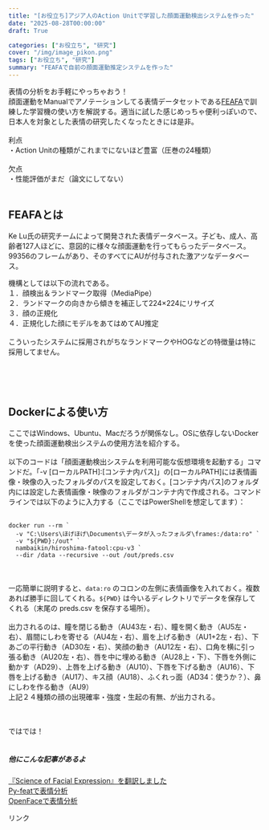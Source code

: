 ```yaml
---
title: "[お役立ち]アジア人のAction Unitで学習した顔面運動検出システムを作った"
date: "2025-08-28T00:00:00"
draft: True

categories: ["お役立ち", "研究"]
cover: "/img/image_pikon.png"
tags: ["お役立ち", "研究"]
summary: "FEAFAで自前の顔面運動推定システムを作った"
---
```


表情の分析をお手軽にやっちゃおう！<br>
顔面運動をManualでアノテーションしてる表情データセットである[FEAFA](https://www.iiplab.net/feafa+/)で訓練した学習機の使い方を解説する。適当に試した感じめっちゃ便利っぽいので、日本人を対象とした表情の研究したくなったときには是非。<br>
<br>
利点<br>
・Action Unitの種類がこれまでにないほど豊富（圧巻の24種類）<br>
<br>
欠点<br>
・性能評価がまだ（論文にしてない）<br>
<br>

## FEAFAとは

Ke Lu氏の研究チームによって開発された表情データベース。子ども、成人、高齢者127人ほどに、意図的に様々な顔面運動を行ってもらったデータベース。99356のフレームがあり、そのすべてにAUが付与された激アツなデータベース。

機構としては以下の流れである。<br>
１．顔検出＆ランドマーク取得（MediaPipe）<br>
２．ランドマークの向きから傾きを補正して224×224にリサイズ<br>
３．顔の正規化<br>
４．正規化した顔にモデルをあてはめてAU推定<br>
<br>
こういったシステムに採用されがちなランドマークやHOGなどの特徴量は特に採用してません。

<br>
<br><br>

## Dockerによる使い方

ここではWindows、Ubuntu、Macだろうが関係なし。OSに依存しないDockerを使った顔面運動検出システムの使用方法を紹介する。
<br><br>
以下のコードは「顔面運動検出システムを利用可能な仮想環境を起動する」コマンドだ。「-v [ローカルPATH]:[コンテナ内パス]」の[ローカルPATH]には表情画像・映像の入ったフォルダのパスを設定しておく。[コンテナ内パス]のフォルダ内には設定した表情画像・映像のフォルダがコンテナ内で作成される。コマンドラインでは以下のように入力する（ここではPowerShellを想定してます）：
<br>
<br>
```docker:run
docker run --rm `
  -v "C:\Users\ほげほげ\Documents\データが入ったフォルダ\frames:/data:ro" `
  -v "${PWD}:/out" `
  nambaikin/hiroshima-fatool:cpu-v3 `
  --dir /data --recursive --out /out/preds.csv
```  
<br>
<br>
一応簡単に説明すると、`data:ro` のコロンの左側に表情画像を入れておく。複数あれば勝手に回してくれる。`${PWD}` は今いるディレクトリでデータを保存してくれる（末尾の preds.csv を保存する場所）。
<br>
<br>
出力されるのは、瞳を閉じる動き（AU43左・右）、瞳を開く動き（AU5左・右）、眉間にしわを寄せる（AU4左・右）、眉を上げる動き（AU1+2左・右）、下あごの平行動き（AD30左・右）、笑顔の動き（AU12左・右）、口角を横に引っ張る動き（AU20左・右）、唇を中に埋める動き（AU28上・下）、下唇を外側に動かす（AD29）、上唇を上げる動き（AU10）、下唇を下げる動き（AU16）、下唇を上げる動き（AU17）、キス顔（AU18）、ふくれっ面（AD34：使うか？）、鼻にしわを作る動き（AU9）<br>
上記２４種類の顔の出現確率・強度・生起の有無、が出力される。<br>
<br><br>

ではでは！<br><br>

##### 他にこんな記事があるよ
[『Science of Facial Expression』を翻訳しました](https://susishushi.github.io/my_blog/post/sciencefacial/)<br>
[Py-featで表情分析](https://susishushi.github.io/my_blog/post/py-feat/)
<br>
[OpenFaceで表情分析](https://susishushi.github.io/my_blog/post/of/)

<!-- START MoshimoAffiliateEasyLink -->
<script type="text/javascript">
(function(b,c,f,g,a,d,e){b.MoshimoAffiliateObject=a;
b[a]=b[a]||function(){arguments.currentScript=c.currentScript
||c.scripts[c.scripts.length-2];(b[a].q=b[a].q||[]).push(arguments)};
c.getElementById(a)||(d=c.createElement(f),d.src=g,
d.id=a,e=c.getElementsByTagName("body")[0],e.appendChild(d))})
(window,document,"script","//dn.msmstatic.com/site/cardlink/bundle.js?20220329","msmaflink");
msmaflink({"n":"表情の科学: 歴史と論争,研究の最前線","b":"北大路書房","t":"","d":"https:\/\/m.media-amazon.com","c_p":"","p":["\/images\/I\/51PZjtSVBhL._SL500_.jpg"],"u":{"u":"https:\/\/www.amazon.co.jp\/dp\/4762832952","t":"amazon","r_v":""},"v":"2.1","b_l":[{"id":1,"u_tx":"Amazonで見る","u_bc":"#f79256","u_url":"https:\/\/www.amazon.co.jp\/dp\/4762832952","a_id":1842760,"p_id":170,"pl_id":27060,"pc_id":185,"s_n":"amazon","u_so":1},{"id":2,"u_tx":"楽天市場で見る","u_bc":"#f76956","u_url":"https:\/\/search.rakuten.co.jp\/search\/mall\/%E8%A1%A8%E6%83%85%E3%81%AE%E7%A7%91%E5%AD%A6%3A%20%E6%AD%B4%E5%8F%B2%E3%81%A8%E8%AB%96%E4%BA%89%2C%E7%A0%94%E7%A9%B6%E3%81%AE%E6%9C%80%E5%89%8D%E7%B7%9A\/","a_id":1824263,"p_id":54,"pl_id":27059,"pc_id":54,"s_n":"rakuten","u_so":2},{"id":3,"u_tx":"Yahoo!ショッピングで見る","u_bc":"#66a7ff","u_url":"https:\/\/shopping.yahoo.co.jp\/search?first=1\u0026p=%E8%A1%A8%E6%83%85%E3%81%AE%E7%A7%91%E5%AD%A6%3A%20%E6%AD%B4%E5%8F%B2%E3%81%A8%E8%AB%96%E4%BA%89%2C%E7%A0%94%E7%A9%B6%E3%81%AE%E6%9C%80%E5%89%8D%E7%B7%9A","a_id":1845435,"p_id":1225,"pl_id":27061,"pc_id":1925,"s_n":"yahoo","u_so":3}],"eid":"K1Yst","s":"s"});
</script>
<div id="msmaflink-K1Yst">リンク</div>
<!-- MoshimoAffiliateEasyLink END -->
